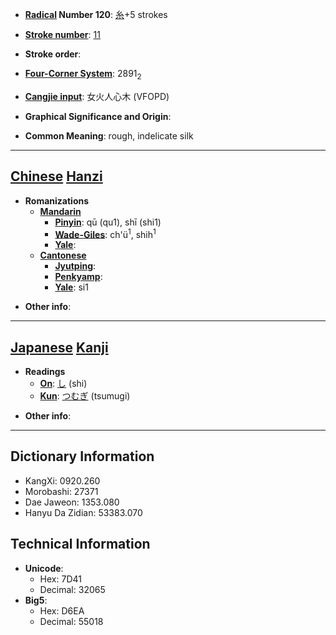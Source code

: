 * '''[[Wiktionary:Chinese radical index| Radical]] Number 120''': [[Wiktionary:Chinese radical index 糸|糸]]+5 strokes

* '''[[Wiktionary:Chinese total strokes index|Stroke number]]''': [[Wiktionary:Chinese total strokes index 11|11]]

* '''Stroke order''': 

* '''[[Wiktionary:Chinese four corner index|Four-Corner System]]''': 2891<sub>2</sub>

* '''[[Wiktionary:Chinese Cangjie index|Cangjie input]]''': 女火人心木 (VFOPD)

* '''Graphical Significance and Origin''': 

* '''Common Meaning''': rough, indelicate silk

----

== [[Chinese]] [[Hanzi]] ==

* '''Romanizations'''
** '''[[Mandarin]]'''
*** '''[[Pinyin]]''': qū (qu1), shī (shi1)
*** '''[[Wade-Giles]]''': ch'ü<sup>1</sup>, shih<sup>1</sup>
*** '''[[Yale]]''': 
** '''[[Cantonese]]'''
*** '''[[Jyutping]]''':
*** '''[[Penkyamp]]''': 
*** '''[[Yale]]''': si1

* '''Other info''': 

----

== [[Japanese]] [[Kanji]] ==

* '''Readings'''
** '''[[On]]''': [[し]] (shi)
** '''[[Kun]]''': [[つむぎ]] (tsumugi)

* '''Other info''':  

----

== Dictionary Information ==

* KangXi: 0920.260
* Morobashi: 27371
* Dae Jaweon: 1353.080
* Hanyu Da Zidian: 53383.070

== Technical Information ==

* '''Unicode''':
** Hex: 7D41
** Decimal: 32065
* '''Big5''':
** Hex: D6EA
** Decimal: 55018